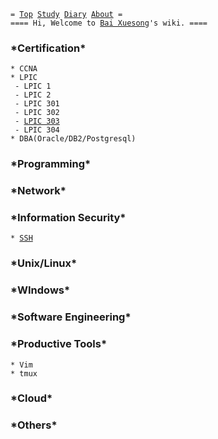  = [[index|Top]] [[Study]] [[Diary]] [[Bai Xuesong|About]] =
 ==== Hi, Welcome to [[Bai Xuesong]]'s wiki. ====

=== *Certification* ===
 * CCNA
 * LPIC
  - LPIC 1
  - LPIC 2
  - LPIC 301
  - LPIC 302
  - [[LPIC 303]]
  - LPIC 304
 * DBA(Oracle/DB2/Postgresql)
=== *Programming* ===
=== *Network* ===
=== *Information Security* ===
 * [[SSH]]
=== *Unix/Linux* ===
=== *WIndows* ===
=== *Software Engineering* ===
=== *Productive Tools* ===
 * Vim
 * tmux
=== *Cloud* ===
=== *Others* ===
